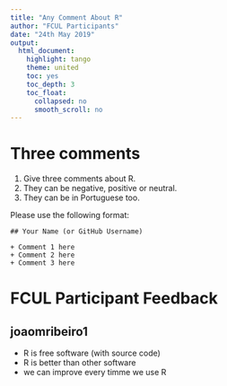 ```yaml
---
title: "Any Comment About R"
author: "FCUL Participants"
date: "24th May 2019"
output:
  html_document:
    highlight: tango
    theme: united
    toc: yes
    toc_depth: 3
    toc_float:
      collapsed: no
      smooth_scroll: no
---
```


# Three comments

1. Give three comments about R. 
2. They can be negative, positive or neutral.
3. They can be in Portuguese too.

Please use the following format:
```
## Your Name (or GitHub Username)

+ Comment 1 here
+ Comment 2 here
+ Comment 3 here
```
# FCUL Participant Feedback

## joaomribeiro1

+ R is free software (with source code)
+ R is better than other software
+ we can improve every timme we use R


